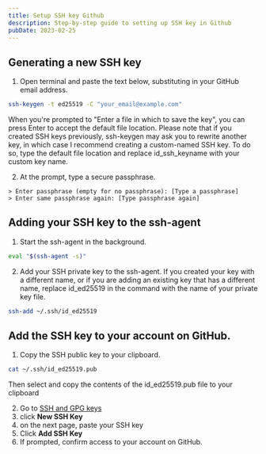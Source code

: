 ```yaml
---
title: Setup SSH key Github
description: Step-by-step guide to setting up SSH key in Github
pubDate: 2023-02-25
---
```


## Generating a new SSH key
1. Open terminal and paste the text below, substituting in your GitHub email address.
```bash
ssh-keygen -t ed25519 -C "your_email@example.com"
```
When you're prompted to "Enter a file in which to save the key", you can press Enter to accept the default file location. Please note that if you created SSH keys previously, ssh-keygen may ask you to rewrite another key, in which case I recommend creating a custom-named SSH key. To do so, type the default file location and replace id_ssh_keyname with your custom key name.

2. At the prompt, type a secure passphrase.
```
> Enter passphrase (empty for no passphrase): [Type a passphrase]
> Enter same passphrase again: [Type passphrase again]
```

## Adding your SSH key to the ssh-agent 
1. Start the ssh-agent in the background. 
```bash
eval "$(ssh-agent -s)"
```
2. Add your SSH private key to the ssh-agent. If you created your key with a different name, or if you are adding an existing key that has a different name, replace id_ed25519 in the command with the name of your private key file.
```bash
ssh-add ~/.ssh/id_ed25519
```

## Add the SSH key to your account on GitHub.
1. Copy the SSH public key to your clipboard.
```bash
cat ~/.ssh/id_ed25519.pub
```
Then select and copy the contents of the id_ed25519.pub file to your clipboard

2. Go to [SSH and GPG keys](https://github.com/settings/keys)
3. click **New SSH Key**
4. on the next page, paste your SSH key
5. Click **Add SSH Key**
6. If prompted, confirm access to your account on GitHub.


